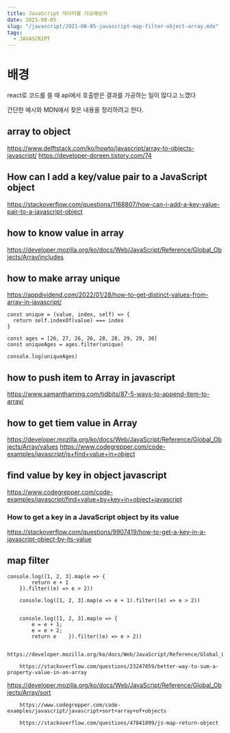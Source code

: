 ```yaml
---
title: JavaScript 데이터를 가공해보자
date: 2021-08-05
slug: "/javascript/2021-08-05-javascript-map-filter-object-array.mdx"
tags:
  - JAVASCRIPT
---
```



# 배경

react로 코드를 쓸 때
api에서 호출받은 결과를 가공하는 일이 많다고 느꼈다

간단한 예시와 MDN에서 찾은 내용을 정리하려고 한다.

## array to object
https://www.delftstack.com/ko/howto/javascript/array-to-objects-javascript/
https://developer-doreen.tistory.com/74

## How can I add a key/value pair to a JavaScript object
https://stackoverflow.com/questions/1168807/how-can-i-add-a-key-value-pair-to-a-javascript-object


## how to know value in array
https://developer.mozilla.org/ko/docs/Web/JavaScript/Reference/Global_Objects/Array/includes


## how to make array unique
https://appdividend.com/2022/01/28/how-to-get-distinct-values-from-array-in-javascript/
```
const unique = (value, index, self) => {
  return self.indexOf(value) === index
}

const ages = [26, 27, 26, 26, 28, 28, 29, 29, 30]
const uniqueAges = ages.filter(unique)

console.log(uniqueAges)
```

## how to push item to Array in javascript
https://www.samanthaming.com/tidbits/87-5-ways-to-append-item-to-array/

##  how to get tiem value in Array
https://developer.mozilla.org/ko/docs/Web/JavaScript/Reference/Global_Objects/Array/values
https://www.codegrepper.com/code-examples/javascript/js+find+value+in+object
##  find value by key in object javascript
https://www.codegrepper.com/code-examples/javascript/find+value+by+key+in+object+javascript

### How to get a key in a JavaScript object by its value
https://stackoverflow.com/questions/9907419/how-to-get-a-key-in-a-javascript-object-by-its-value

## map filter
```
console.log([1, 2, 3].map(e => {
        return e + 1
    }).filter((e) => e > 2))

    console.log([1, 2, 3].map(e => e + 1).filter((e) => e > 2))


    console.log([1, 2, 3].map(e => {
        e = e + 1;
        e = e + 2;
        return e    }).filter((e) => e > 2))

```
        https://developer.mozilla.org/ko/docs/Web/JavaScript/Reference/Global_Objects/Array/Reduce

        https://stackoverflow.com/questions/23247859/better-way-to-sum-a-property-value-in-an-array

https://developer.mozilla.org/ko/docs/Web/JavaScript/Reference/Global_Objects/Array/sort

        https://www.codegrepper.com/code-examples/javascript/javascript+sort+array+of+objects

        https://stackoverflow.com/questions/47841899/js-map-return-object

      

